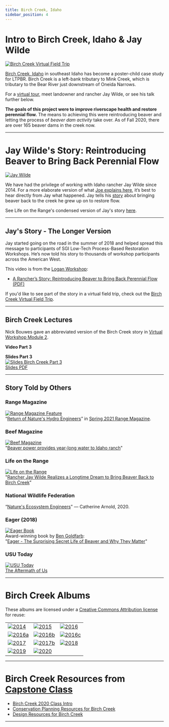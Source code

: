 ```yaml
---
title: Birch Creek, Idaho
sidebar_position: 4
---
```


# Intro to Birch Creek, Idaho & Jay Wilde

[![Birch Creek Virtual Field Trip](/img/pics/casestudies/BirchVirtualFieldTrip.png)](/resources/Topics/03_Planning/birchcreek)

[Birch Creek, Idaho](https://earth.app.goo.gl/n9RRA6) in southeast Idaho has become a poster-child case study for LTPBR. Birch Creek is a left-bank tributary to Mink Creek, which is tributary to the Bear River just downstream of Oneida Narrows.  

For a [virtual tour](/resources/Topics/03_Planning/birchcreek), meet landowner and rancher Jay Wilde, or see his talk further below.

**The goals of this project were to improve riverscape health and restore perennial flow.** The means to achieving this were reintroducing beaver and letting the process of *beaver dam activity* take over. As of Fall 2020, there are over 165 beaver dams in the creek now.

---

# Jay Wilde's Story: Reintroducing Beaver to Bring Back Perennial Flow

[![Jay Wilde](/img/people/Wilde_round.png)](https://earth.app.goo.gl/n9RRA6)

We have had the privilege of working with Idaho rancher Jay Wilde since 2014. For a more elaborate version of what [Joe explains here](http://capstone.restoration.usu.edu/Course_Topics/WATS_5350/Low-Tech/Projects/birch/#part-1---why-we-can-even-work-in-birch-creek), it’s best to hear directly from Jay what happened. Jay tells his [story](https://s3-us-west-2.amazonaws.com/etalweb.joewheaton.org/Workshops/CheapCheerful/2018/NRCS/Idaho/Lectures/2018_IdahoNRCS_Wilde_BirchCreek.pdf) about bringing beaver back to the creek he grew up on to restore flow.  

See Life on the Range's condensed version of Jay's story [here](https://youtu.be/gJYPEpv8X-c).

<YouTubeEmbed videoId="K_2Ib0pQYPo" title="Jay Wilde's Story: Reintroducing Beaver to Bring Back Perennial Flow" width={560} height={315} />

---

## Jay's Story - The Longer Version

Jay started going on the road in the summer of 2018 and helped spread this message to participants of SGI Low-Tech Process-Based Restoration Workshops. He’s now told his story to thousands of workshop participants across the American West.  

This video is from the [Logan Workshop](http://beaver.joewheaton.org/logan-workshop-materials.html):

<YouTubeEmbed videoId="4j6R1JxG8M8" title="Jay's Story - The Longer Version (Logan Workshop)" width={560} height={315} />

- [A Rancher’s Story: Reintroducing Beaver to Bring Back Perennial Flow (PDF)](https://s3-us-west-2.amazonaws.com/etalweb.joewheaton.org/RestorationConsortium/Workshops/2019/SGI/Wilde+-+Brich+Creek.pdf)

If you'd like to see part of the story in a virtual field trip, check out the [Birch Creek Virtual Field Trip](/resources/Topics/03_Planning/birchcreek).

---

## Birch Creek Lectures

Nick Bouwes gave an abbreviated version of the Birch Creek story in [Virtual Workshop Module 2](http://lowtechpbr.restoration.usu.edu/workshops/2020/SGI/Modules/module2#c-beaver-dam-analogues-bridge-creek--birch-creek).

**Video Part 3**  
<YouTubeEmbed videoId="uNFG4uCMw1E" title="Birch Creek Lectures: Video Part 3" width={560} height={315} />

**Slides Part 3**  
[![Slides Birch Creek Part 3](/img/workshops/2020/modules/02_C3.png)](https://s3-us-west-2.amazonaws.com/etalweb.joewheaton.org/RestorationConsortium/Workshops/2020/SGI/Materials/Module2/02_C_3_Processes_BridgeBirch.pdf)  
[Slides PDF](https://s3-us-west-2.amazonaws.com/etalweb.joewheaton.org/RestorationConsortium/Workshops/2020/SGI/Materials/Module2/02_C_3_Processes_BridgeBirch.pdf)

---

## Story Told by Others

### Range Magazine

[![Range Magazine Feature](/img/pics/casestudies/RangeMag.png)](https://s3-us-west-2.amazonaws.com/etalweb.joewheaton.org/Courses/WATS5350/RANGE+Magazine+-+Wilde+Feature+-+Spring+2021.pdf)  
“[Return of Nature's Hydro Engineers](https://s3-us-west-2.amazonaws.com/etalweb.joewheaton.org/Courses/WATS5350/RANGE+Magazine+-+Wilde+Feature+-+Spring+2021.pdf)” in [Spring 2021 Range Magazine](http://www.rangemagazine.com/features/spring-21/range-sp21-contents.htm).

### Beef Magazine

[![Beef Magazine](/img/pics/casestudies/Beef_Birch.png)](https://s3-us-west-2.amazonaws.com/etalweb.joewheaton.org/Courses/WATS5350/Lowtech/birch/BEEF+30-31+april+REVISED.pdf)  
"[Beaver power provides year-long water to Idaho ranch](https://www.beefmagazine.com/sustainability/beaver-power-provides-year-long-water-idaho-ranch)"

### Life on the Range

[![Life on the Range](/img/pics/casestudies/LOR_Birch.png)](https://idrange.org/range-stories/southeast-idaho/restoring-beaver-to-birch-creek/)  
"[Rancher Jay Wilde Realizes a Longtime Dream to Bring Beaver Back to Birch Creek](https://idrange.org/range-stories/southeast-idaho/restoring-beaver-to-birch-creek/)"

### National Wildlife Federation

“[Nature's Ecosystem Engineers](https://www.nwf.org/Magazines/National-Wildlife/2020/August-September/Conservation/Beavers)" — Catherine Arnold, 2020.

### Eager (2018)

[![Eager Book](/img/pics/casestudies/eager-goldfarb_1.jpg)](https://www.amazon.com/Eager-Surprising-Secret-Beavers-Matter/dp/160358739X)  
Award-winning book by [Ben Goldfarb](http://bengoldfarb.com/):  
"[Eager - The Surprising Secret Life of Beaver and Why They Matter](https://www.amazon.com/Eager-Surprising-Secret-Beavers-Matter/dp/160358739X)"

<YouTubeEmbed videoId="vURn_6s2w1c" title="Eager (2018) Book Feature Video" width={250} height={120} />

### USU Today

[![USU Today](/img/pics/casestudies/USUTodayFall2019.png)](https://utahstatemagazine.usu.edu/environment/the-aftermath-of-us/)  
[The Aftermath of Us](https://utahstatemagazine.usu.edu/environment/the-aftermath-of-us/)

---

# Birch Creek Albums

These albums are licensed under a [Creative Commons Attribution license](https://creativecommons.org/licenses/by/4.0/) for reuse:

| | | |
|---|---|---|
| [![2014](/img/pics/casestudies/Birch_Album_2014Pre.png)](https://photos.app.goo.gl/koQowenPc8EowQJz8) | [![2015](/img/pics/casestudies/Birch_Album_2015_10.png)](https://goo.gl/photos/P8mFt5ahFGTXNrNG9) | [![2016](/img/pics/casestudies/Birch_Album_2016_09.png)](https://goo.gl/photos/dYgUEgmy7CNNjaEe7) |
| [![2016a](/img/pics/casestudies/Birch_Album_2016_09a.png)](https://photos.app.goo.gl/KcyAxXXhFoYFLQXC7) | [![2016b](/img/pics/casestudies/Birch_Album_2016_10.png)](https://photos.app.goo.gl/dij51qdoKsgjSD742) | [![2016c](/img/pics/casestudies/Birch_Album_2016_11.png)](https://photos.app.goo.gl/QeYuFwSEscjn6HGw9) |
| [![2017](/img/pics/casestudies/Birch_Album_2017_04.png)](https://goo.gl/photos/gjApY4e423ZrYR7EA) | [![2017b](/img/pics/casestudies/Birch_Album_2017_11.png)](https://photos.app.goo.gl/Q4rC1u8pu9RJJMgc2) | [![2018](/img/pics/casestudies/Birch_Album_2018_09.png)](https://photos.app.goo.gl/kTdmLGmFjQ1L9DWv8) |
| [![2019](/img/pics/casestudies/Birch_Album_2019_09.png)](https://photos.app.goo.gl/aQaFZYwoUZcBM31z6) | [![2020](/img/pics/casestudies/Birch_Album_2020_10.png)](https://photos.app.goo.gl/mh4ZaFE58wkqde2C8) |  |

---

# Birch Creek Resources from [Capstone Class](http://capstone.restoration.usu.edu/)

- [Birch Creek 2020 Class Intro](http://capstone.restoration.usu.edu/Course_Topics/WATS_5350/Low-Tech/Projects/birch/)
- [Conservation Planning Resources for Birch Creek](http://capstone.restoration.usu.edu/Course_Topics/WATS_5350/Low-Tech/Projects/birch/birchplanning.html)
- [Design Resources for Birch Creek](http://capstone.restoration.usu.edu/Course_Topics/WATS_5350/Low-Tech/Projects/birch/birchdesign.html)

---
